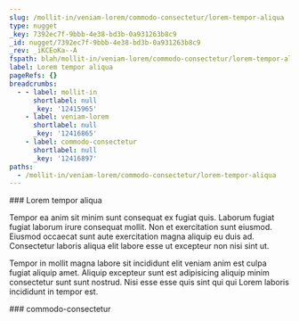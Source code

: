 ```yaml
---
slug: /mollit-in/veniam-lorem/commodo-consectetur/lorem-tempor-aliqua
type: nugget
_key: 7392ec7f-9bbb-4e38-bd3b-0a931263b8c9
_id: nugget/7392ec7f-9bbb-4e38-bd3b-0a931263b8c9
_rev: _iKCEoKa--A
fspath: blah/mollit-in/veniam-lorem/commodo-consectetur/lorem-tempor-aliqua.md
label: Lorem tempor aliqua
pageRefs: {}
breadcrumbs:
  - - label: mollit-in
      shortlabel: null
      _key: '12415965'
    - label: veniam-lorem
      shortlabel: null
      _key: '12416865'
    - label: commodo-consectetur
      shortlabel: null
      _key: '12416897'
paths:
  - /mollit-in/veniam-lorem/commodo-consectetur/lorem-tempor-aliqua
---
```


<NuggetArea>
<Nugget slug="/mollit-in/veniam-lorem/commodo-consectetur/lorem-tempor-aliqua" type="nugget" _key="7392ec7f-9bbb-4e38-bd3b-0a931263b8c9" _id="nugget/7392ec7f-9bbb-4e38-bd3b-0a931263b8c9" _rev="_iKCEoKa--A" fspath="blah/mollit-in/veniam-lorem/commodo-consectetur/lorem-tempor-aliqua.md" label="Lorem tempor aliqua" paths="/mollit-in/veniam-lorem/commodo-consectetur/lorem-tempor-aliqua">
<NuggetBody>
### Lorem tempor aliqua

Tempor ea anim sit minim sunt consequat ex fugiat quis. Laborum fugiat fugiat laborum irure consequat mollit. Non et exercitation sunt eiusmod. Eiusmod occaecat sunt aute exercitation magna aliquip eu duis ad. Consectetur laboris aliqua elit labore esse ut excepteur non nisi sint ut.

Tempor in mollit magna labore sit incididunt elit veniam anim est culpa fugiat aliquip amet. Aliquip excepteur sunt est adipisicing aliquip minim consectetur sunt sunt nostrud. Nisi esse esse quis sint qui qui Lorem laboris incididunt in tempor est.

</NuggetBody>
<Breadcrumbs>
<Crumbs>
<Crumb _key="12415965" label="mollit-in" /><Crumb _key="12416865" label="veniam-lorem" /><Crumb _key="12416897" label="commodo-consectetur" />
</Crumbs>
</Breadcrumbs>
</Nugget>

<NuggetsInbound>
</NuggetsInbound>
<NuggetsOutbound>
</NuggetsOutbound>
</NuggetArea>
<PassagesInbound>
<Passage direction="inbound" type="passage" _key="12416897" _id="passage/12416897" _rev="_iKCEoKW--A" label="commodo-consectetur" passage="commodo-consectetur" fspath="blah/mollit-in/veniam-lorem/commodo-consectetur" paths="/mollit-in/veniam-lorem/commodo-consectetur" slug="/mollit-in/veniam-lorem/commodo-consectetur">
<NuggetBody>
### commodo-consectetur

</NuggetBody>
<Breadcrumbs>
<Crumbs>
<Crumb _key="12415965" label="mollit-in" /><Crumb _key="12416865" label="veniam-lorem" />
</Crumbs>
</Breadcrumbs>
</Passage>

</PassagesInbound>
<PassagesOutbound>
</PassagesOutbound>